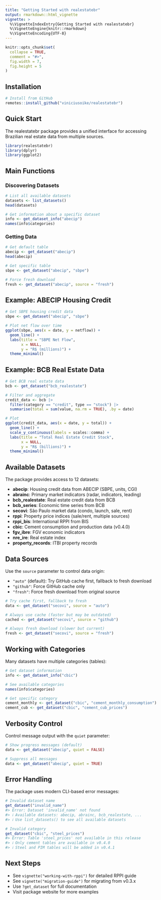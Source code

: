 ```yaml
---
title: "Getting Started with realestatebr"
output: rmarkdown::html_vignette
vignette: >
  %\VignetteIndexEntry{Getting Started with realestatebr}
  %\VignetteEngine{knitr::rmarkdown}
  %\VignetteEncoding{UTF-8}
---
```


```r
knitr::opts_chunk$set(
  collapse = TRUE,
  comment = "#>",
  fig.width = 7,
  fig.height = 5
)
```

## Installation

```r
# Install from GitHub
remotes::install_github("viniciusoike/realestatebr")
```

## Quick Start

The realestatebr package provides a unified interface for accessing Brazilian
real estate data from multiple sources.

```r
library(realestatebr)
library(dplyr)
library(ggplot2)
```

## Main Functions

### Discovering Datasets

```r
# List all available datasets
datasets <- list_datasets()
head(datasets)

# Get information about a specific dataset
info <- get_dataset_info("abecip")
names(info$categories)
```

### Getting Data

```r
# Get default table
abecip <- get_dataset("abecip")
head(abecip)

# Get specific table
sbpe <- get_dataset("abecip", "sbpe")

# Force fresh download
fresh <- get_dataset("abecip", source = "fresh")
```

## Example: ABECIP Housing Credit

```r
# Get SBPE housing credit data
sbpe <- get_dataset("abecip", "sbpe")

# Plot net flow over time
ggplot(sbpe, aes(x = date, y = netflow)) +
  geom_line() +
  labs(title = "SBPE Net Flow",
       x = NULL,
       y = "R$ (millions)") +
  theme_minimal()
```

## Example: BCB Real Estate Data

```r
# Get BCB real estate data
bcb <- get_dataset("bcb_realestate")

# Filter and aggregate
credit_data <- bcb |>
  filter(category == "credit", type == "stock") |>
  summarise(total = sum(value, na.rm = TRUE), .by = date)

# Plot
ggplot(credit_data, aes(x = date, y = total)) +
  geom_line() +
  scale_y_continuous(labels = scales::comma) +
  labs(title = "Total Real Estate Credit Stock",
       x = NULL,
       y = "R$ (billions)") +
  theme_minimal()
```

## Available Datasets

The package provides access to 12 datasets:

- **abecip**: Housing credit data from ABECIP (SBPE, units, CGI)
- **abrainc**: Primary market indicators (radar, indicators, leading)
- **bcb_realestate**: Real estate credit data from BCB
- **bcb_series**: Economic time series from BCB
- **secovi**: São Paulo market data (condo, launch, sale, rent)
- **rppi**: Property price indices (sale/rent, multiple sources)
- **rppi_bis**: International RPPI from BIS
- **cbic**: Cement consumption and production data (v0.4.0)
- **fgv_ibre**: FGV economic indicators
- **nre_ire**: Real estate index
- **property_records**: ITBI property records

## Data Sources

Use the `source` parameter to control data origin:

- `"auto"` (default): Try GitHub cache first, fallback to fresh download
- `"github"`: Force GitHub cache only
- `"fresh"`: Force fresh download from original source

```r
# Try cache first, fallback to fresh
data <- get_dataset("secovi", source = "auto")

# Always use cache (faster but may be outdated)
cached <- get_dataset("secovi", source = "github")

# Always fresh download (slower but current)
fresh <- get_dataset("secovi", source = "fresh")
```

## Working with Categories

Many datasets have multiple categories (tables):

```r
# Get dataset information
info <- get_dataset_info("cbic")

# See available categories
names(info$categories)

# Get specific category
cement_monthly <- get_dataset("cbic", "cement_monthly_consumption")
cement_cub <- get_dataset("cbic", "cement_cub_prices")
```

## Verbosity Control

Control message output with the `quiet` parameter:

```r
# Show progress messages (default)
data <- get_dataset("abecip", quiet = FALSE)

# Suppress all messages
data <- get_dataset("abecip", quiet = TRUE)
```

## Error Handling

The package uses modern CLI-based error messages:

```r
# Invalid dataset name
get_dataset("invalid_name")
#> Error: Dataset 'invalid_name' not found
#> ℹ Available datasets: abecip, abrainc, bcb_realestate, ...
#> ℹ Use list_datasets() to see all available datasets

# Invalid category
get_dataset("cbic", "steel_prices")
#> Error: Table 'steel_prices' not available in this release
#> ℹ Only cement tables are available in v0.4.0
#> ℹ Steel and PIM tables will be added in v0.4.1
```

## Next Steps

- See `vignette("working-with-rppi")` for detailed RPPI guide
- See `vignette("migration-guide")` for migrating from v0.3.x
- Use `?get_dataset` for full documentation
- Visit package website for more examples

